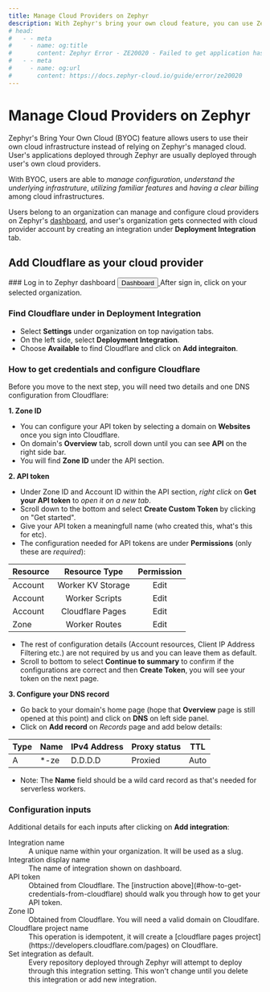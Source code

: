 ```yaml
---
title: Manage Cloud Providers on Zephyr
description: With Zephyr's bring your own cloud feature, you can use Zephyr with your existing cloud infrastructure to manage your applications
# head: 
#   - - meta
#     - name: og:title
#       content: Zephyr Error - ZE20020 - Failed to get application hash list.
#   - - meta
#     - name: og:url 
#       content: https://docs.zephyr-cloud.io/guide/error/ze20020
---
```



#  Manage Cloud Providers on Zephyr

Zephyr's Bring Your Own Cloud (BYOC) feature allows users to use their own cloud infrastructure instead of relying on Zephyr's managed cloud. User's applications deployed through Zephyr are usually deployed through user's own cloud providers. 

With BYOC, users are able to _manage configuration_, _understand the underlying infrastruture_, _utilizing familiar features_ and _having a clear billing_ among cloud infrastructures. 

Users belong to an organization can manage and configure cloud providers on Zephyr's [dashboard](https://app.zephyr-cloud.io), and user's organization gets connected with cloud provider account by creating an integration under **Deployment Integration** tab. 


## Add Cloudflare as your cloud provider 


<Steps> 
### Log in to Zephyr dashboard 
<a href="https://app.zephyr-cloud.io">
<Button variant="outline" className=" hover:bg-zinc-100 hover:text-black">Dashboard</Button>
</a>
After sign in, click on your selected organization. 
<br/>

### Find Cloudflare under in **Deployment Integration**

- Select **Settings** under organization on top navigation tabs. 
- On the left side, select **Deployment Integration**. 
- Choose **Available** to find Cloudflare and click on **Add integraiton**.


### How to get credentials and configure Cloudflare 
Before you move to the next step, you will need two details and one DNS configuration from Cloudflare: 


**1. Zone ID**
- You can configure your API token by selecting a domain on **Websites** once you sign into Cloudflare. 
- On domain's **Overview** tab, scroll down until you can see **API** on the right side bar. 
- You will find **Zone ID** under the API section. 

**2. API token**
- Under Zone ID and Account ID within the API section, _right click_ on **Get your API token** to _open it on a new tab_. 
- Scroll down to the bottom and select **Create Custom Token** by clicking on "Get started".
- Give your API token a meaningfull name (who created this, what's this for etc).
- The configuration needed for API tokens are under **Permissions** (only these are _required_): 

| Resource | Resource Type | Permission |
| :----- | :-----:|:-----:| 
| Account | Worker KV Storage | Edit | 
| Account | Worker Scripts | Edit | 
| Account | Cloudflare Pages | Edit | 
| Zone | Worker Routes | Edit |
- The rest of configuration details (Account resources, Client IP Address Filtering etc.) are not required by us and you can leave them as default.
- Scroll to bottom to select **Continue to summary** to confirm if the configurations are correct and then **Create Token**, you will see your token on the next page.

**3. Configure your DNS record**
- Go back to your domain's home page (hope that **Overview** page is still opened at this point) and click on **DNS** on left side panel. 
- Click on **Add record** on _Records_ page and add below details: 

| Type | Name | IPv4 Address | Proxy status | TTL | 
| --- | --- | --- | --- | --- |
| A | *-ze | D.D.D.D | Proxied | Auto |
- Note: The **Name** field should be a wild card record as that's needed for serverless workers. 

### Configuration inputs 

Additional details for each inputs after clicking on **Add integration**:


<dt>Integration name</dt>
<dd>A unique name within your organization. It will be used as a slug. </dd>
<dt>Integration display name</dt>
<dd>The name of integration shown on dashboard.</dd>
<dt>API token</dt>
<dd>Obtained from Cloudflare. The [instruction above](#how-to-get-credentials-from-cloudflare) should walk you through how to get your API token.</dd>
<dt>Zone ID</dt>
<dd>Obtained from Cloudflare. You will need a valid domain on Cloudlfare.</dd>
<dt>Cloudflare project name</dt>
<dd>This operation is idempotent, it will create a [cloudflare pages project](https://developers.cloudflare.com/pages) on Cloudflare.</dd>
<dt>Set integration as default.</dt>
<dd>Every repository deployed through Zephyr will attempt to deploy through this integration setting. This won't change until you delete this integration or add new integration.</dd>

</Steps>